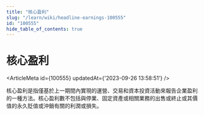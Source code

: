 ```yaml
---
title: "核心盈利"
slug: "/learn/wiki/headline-earnings-100555"
id: "100555"
hide_table_of_contents: true
---
```



# 核心盈利

<ArticleMeta id={100555} updatedAt={'2023-09-26 13:58:51'} />
<div className='border-solid border-b border-t-0 my-4 border-[var(--ifm-color-gray-300)]' />

核心盈利是指僅基於上一期間內實現的運營、交易和資本投資活動來報告企業盈利的一種方法。核心盈利數不包括與停業、固定資產或相關業務的出售或終止或其價值的永久貶值或沖銷有關的利潤或損失。
